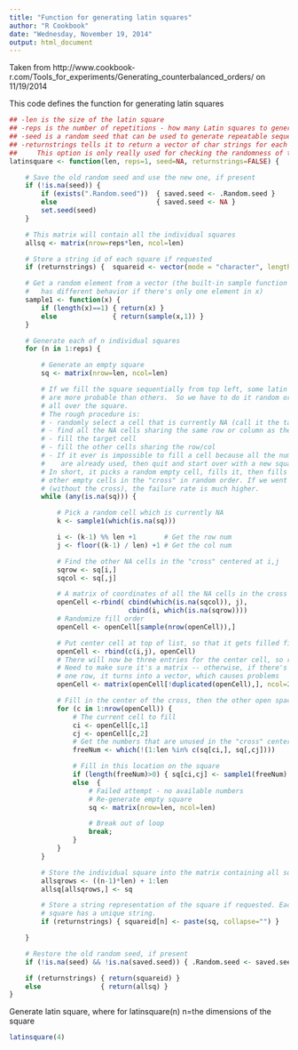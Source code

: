 ```yaml
---
title: "Function for generating latin squares"
author: "R Cookbook"
date: "Wednesday, November 19, 2014"
output: html_document
---
```


Taken from http://www.cookbook-r.com/Tools_for_experiments/Generating_counterbalanced_orders/ on 11/19/2014

This code defines the function for generating latin squares
```r
## -len is the size of the latin square
## -reps is the number of repetitions - how many Latin squares to generate
## -seed is a random seed that can be used to generate repeatable sequences
## -returnstrings tells it to return a vector of char strings for each square, instead of a big matrix.
##     This option is only really used for checking the randomness of the squares.
latinsquare <- function(len, reps=1, seed=NA, returnstrings=FALSE) {

    # Save the old random seed and use the new one, if present
    if (!is.na(seed)) {
        if (exists(".Random.seed"))  { saved.seed <- .Random.seed }
        else                         { saved.seed <- NA }
        set.seed(seed)
    }

    # This matrix will contain all the individual squares
    allsq <- matrix(nrow=reps*len, ncol=len)

    # Store a string id of each square if requested
    if (returnstrings) {  squareid <- vector(mode = "character", length = reps) }

    # Get a random element from a vector (the built-in sample function annoyingly
    #   has different behavior if there's only one element in x)
    sample1 <- function(x) {
        if (length(x)==1) { return(x) }
        else              { return(sample(x,1)) }
    }

    # Generate each of n individual squares
    for (n in 1:reps) {

        # Generate an empty square
        sq <- matrix(nrow=len, ncol=len) 

        # If we fill the square sequentially from top left, some latin squares
        # are more probable than others.  So we have to do it random order,
        # all over the square.
        # The rough procedure is:
        # - randomly select a cell that is currently NA (call it the target cell)
        # - find all the NA cells sharing the same row or column as the target
        # - fill the target cell
        # - fill the other cells sharing the row/col
        # - If it ever is impossible to fill a cell because all the numbers
        #    are already used, then quit and start over with a new square.
        # In short, it picks a random empty cell, fills it, then fills in the 
        # other empty cells in the "cross" in random order. If we went totally randomly
        # (without the cross), the failure rate is much higher.
        while (any(is.na(sq))) {

            # Pick a random cell which is currently NA
            k <- sample1(which(is.na(sq)))

            i <- (k-1) %% len +1       # Get the row num
            j <- floor((k-1) / len) +1 # Get the col num

            # Find the other NA cells in the "cross" centered at i,j
            sqrow <- sq[i,]
            sqcol <- sq[,j]

            # A matrix of coordinates of all the NA cells in the cross
            openCell <-rbind( cbind(which(is.na(sqcol)), j),
                              cbind(i, which(is.na(sqrow))))
            # Randomize fill order
            openCell <- openCell[sample(nrow(openCell)),]

            # Put center cell at top of list, so that it gets filled first
            openCell <- rbind(c(i,j), openCell)
            # There will now be three entries for the center cell, so remove duplicated entries
            # Need to make sure it's a matrix -- otherwise, if there's just 
            # one row, it turns into a vector, which causes problems
            openCell <- matrix(openCell[!duplicated(openCell),], ncol=2)

            # Fill in the center of the cross, then the other open spaces in the cross
            for (c in 1:nrow(openCell)) {
                # The current cell to fill
                ci <- openCell[c,1]
                cj <- openCell[c,2]
                # Get the numbers that are unused in the "cross" centered on i,j
                freeNum <- which(!(1:len %in% c(sq[ci,], sq[,cj])))

                # Fill in this location on the square
                if (length(freeNum)>0) { sq[ci,cj] <- sample1(freeNum) }
                else  {
                    # Failed attempt - no available numbers
                    # Re-generate empty square
                    sq <- matrix(nrow=len, ncol=len)

                    # Break out of loop
                    break;
                }
            }
        }

        # Store the individual square into the matrix containing all squares
        allsqrows <- ((n-1)*len) + 1:len
        allsq[allsqrows,] <- sq

        # Store a string representation of the square if requested. Each unique
        # square has a unique string.
        if (returnstrings) { squareid[n] <- paste(sq, collapse="") }

    }

    # Restore the old random seed, if present
    if (!is.na(seed) && !is.na(saved.seed)) { .Random.seed <- saved.seed }

    if (returnstrings) { return(squareid) }
    else               { return(allsq) }
}
```


Generate latin square, where for latinsquare(n) n=the dimensions of the square

```r
latinsquare(4)
```
